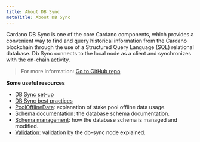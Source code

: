 ```yaml
---
title: About DB Sync
metaTitle: About DB Sync
---
```


Cardano DB Sync is one of the core Cardano components, which provides a convenient way to find and query historical information from the Cardano blockchain through the use of a Structured Query Language (SQL) relational database. Db Sync connects to the local node as a client and synchronizes with the on-chain activity. 

> For more information: [Go to GitHub repo <OpenInNew className='content-link' />](https://github.com/input-output-hk/cardano-db-sync#cardano-db-sync)

**Some useful resources**

-   [DB Sync set-up](https://docs.cardano.org/cardano-components/cardano-db-sync/db-sync-set-up)
-   [DB Sync best practices](https://docs.cardano.org/cardano-components/cardano-db-sync/best-practices)
-   [PoolOfflineData](https://github.com/input-output-hk/cardano-db-sync/blob/master/doc/pool-offchain-data.md): explanation of stake pool offline data usage.
-   [Schema documentation](https://github.com/input-output-hk/cardano-db-sync/blob/master/doc/schema.md): the database schema documentation.
-   [Schema management](https://github.com/input-output-hk/cardano-db-sync/blob/master/doc/schema-management.md): how the database schema is managed and modified.
-   [Validation](https://github.com/input-output-hk/cardano-db-sync/blob/master/doc/validation.md): validation by the db-sync node explained.

